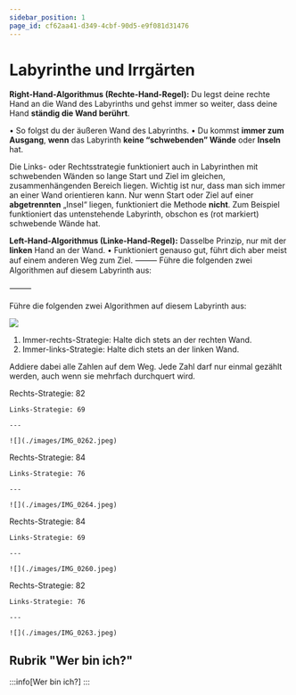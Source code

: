 ```yaml
---
sidebar_position: 1
page_id: cf62aa41-d349-4cbf-90d5-e9f081d31476
---
```



# Labyrinthe und Irrgärten

**Right-Hand-Algorithmus (Rechte-Hand-Regel):**
Du legst deine rechte Hand an die Wand des Labyrinths und gehst immer so weiter, dass deine Hand **ständig die Wand berührt**.

• So folgst du der äußeren Wand des Labyrinths.
• Du kommst **immer zum Ausgang**, **wenn** das Labyrinth **keine “schwebenden” Wände** oder **Inseln** hat.&#x20;

Die Links- oder Rechtsstrategie funktioniert auch in Labyrinthen mit schwebenden Wänden so lange Start und Ziel im gleichen, zusammenhängenden Bereich liegen. Wichtig ist nur, dass man sich immer an einer Wand orientieren kann. Nur wenn Start oder Ziel auf einer **abgetrennten** „Insel“ liegen, funktioniert die Methode **nicht**. Zum Beispiel funktioniert das untenstehende Labyrinth, obschon es (rot markiert) schwebende Wände hat.

**Left-Hand-Algorithmus (Linke-Hand-Regel):**
Dasselbe Prinzip, nur mit der **linken** Hand an der Wand.
• Funktioniert genauso gut, führt dich aber meist auf einem anderen Weg zum Ziel.&#x9;
⸻
Führe die folgenden zwei Algorithmen auf diesem Labyrinth aus:

⸻

Führe die folgenden zwei Algorithmen auf diesem Labyrinth aus:

![](./images/IMG_0268.png)

1. Immer-rechts-Strategie: Halte dich stets an der rechten Wand.
2. Immer-links-Strategie: Halte dich stets an der linken Wand. &#x20;

Addiere dabei alle Zahlen auf dem Weg. Jede Zahl darf nur einmal gezählt werden, auch wenn sie mehrfach durchquert wird.

<AdventureOptions>
  <AdventureOption label="A" nextGuessIn={0}>
    Rechts-Strategie: 82

    Links-Strategie: 69

    ---

    ![](./images/IMG_0262.jpeg)
  </AdventureOption>

  <AdventureOption label="B" nextGuessIn={0}>
    Rechts-Strategie: 84

    Links-Strategie: 76

    ---

    ![](./images/IMG_0264.jpeg)
  </AdventureOption>

  <AdventureOption label="C" nextGuessIn={60}>
    Rechts-Strategie: 84

    Links-Strategie: 69

    ---

    ![](./images/IMG_0260.jpeg)
  </AdventureOption>

  <AdventureOption label="D" nextGuessIn={60}>
    Rechts-Strategie: 82

    Links-Strategie: 76

    ---

    ![](./images/IMG_0263.jpeg)
  </AdventureOption>
</AdventureOptions>

## Rubrik "Wer bin ich?"

:::info[Wer bin ich?]
:::